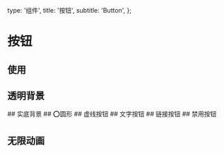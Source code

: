   type: '组件',
  title: '按钮',
  subtitle: 'Button',
};

# 按钮


## 使用

<Snapshot path="button/examples/default" lang="tsx" />

## 透明背景

<Snapshot path="button/examples/ghost" lang="tsx" />
## 实底背景

<Snapshot path="button/examples/fill" lang="tsx" />
## ⭕️圆形

<Snapshot path="button/examples/circle" lang="tsx" />
## 虚线按钮

<Snapshot path="button/examples/dashed" lang="tsx" />
## 文字按钮

<Snapshot path="button/examples/float" lang="tsx" />
## 链接按钮

<Snapshot path="button/examples/link" lang="tsx" />
## 禁用按钮

<Snapshot path="button/examples/disabled" lang="tsx" />

## 无限动画

<Snapshot path="button/examples/infinite-effect" lang="tsx" />


<MBox text={api} />
